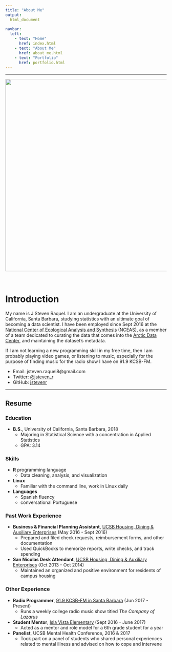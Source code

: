 ```yaml
---
title: "About Me"
output:
  html_document
    
navbar:
  left:
    - text: "Home"
      href: index.html
    - text: "About Me"
      href: about_me.html
    - text: "Portfolio"
      href: portfolio.html
---
```


----

<center><img src="images/banner-beach.png" width="600px"></center>

<br>

# Introduction

My name is J Steven Raquel. I am an undergraduate at the University of California, Santa Barbara, studying statistics with an ultimate goal of becoming a data scientist. I have been employed since Sept 2016 at the [National Center of Ecological Analysis and Synthesis](https://www.nceas.ucsb.edu/) (NCEAS), as a member of a team dedicated to curating the data that comes into the [Arctic Data Center](https://arcticdata.io/), and maintaining the dataset's metadata. 

If I am not learning a new programming skill in my free time, then I am probably playing video games, or listening to music, especially for the purpose of finding music for the radio show I have on 91.9 KCSB-FM. 

* Email: jsteven.raquel8@gmail.com
* Twitter: @[jsteven_r](https://www.twitter.com/jsteven_r)
* GitHub: [jstevenr](https://github.com/jstevenr)

----

## Resume

### Education

* **B.S.**, University of California, Santa Barbara, 2018
    + Majoring in Statistical Science with a concentration in Applied Statistics
    + GPA: 3.14


### Skills

* **R** programming language
    + Data cleaning, analysis, and visualization
* **Linux**
    + Familiar with the command line, work in Linux daily
* **Languages**
    + Spanish fluency
    + conversational Portuguese

### Past Work Experience

* **Business & Financial Planning Assistant**, [UCSB Housing, Dining & Auxiliary Enterprises](https://www.housing.ucsb.edu/home) (May 2016 - Sept 2016)
    + Prepared and filed check requests, reimbursement forms, and other documentation
    + Used QuickBooks to memorize reports, write checks, and track spending
* **San Nicolas Desk Attendant**, [UCSB Housing, Dining & Auxiliary Enterprises](https://www.housing.ucsb.edu/home) (Oct 2013 - Oct 2014)
    + Maintained an organized and positive environment for residents of campus housing

### Other Experience

* **Radio Programmer**, [91.9 KCSB-FM in Santa Barbara](https://kcsb.org/) (Jun 2017 - Present)
    + Runs a weekly college radio music show titled *The Company of Lazarus*
* **Student Mentor**, [Isla Vista Elementary](http://37.60.239.169/~goleta02/islavista/) (Sept 2016 - June 2017)
    + Acted as a mentor and role model for a 6th grade student for a year
* **Panelist**, UCSB Mental Health Conference, 2016 & 2017
    + Took part on a panel of students who shared personal experiences related to mental illness and advised on how to cope and intervene



